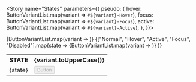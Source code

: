 
<Meta title="Tests"/>

<Story name="States" parameters={{
  pseudo: {
    hover: ButtonVariantList.map(variant => `#${variant}-Hover`),
    focus: ButtonVariantList.map(variant => `#${variant}-Focus`),
    active: ButtonVariantList.map(variant => `#${variant}-Active`),
  },
}}>
  <table className="border-separate border-spacing-4">
    <tr>
      <th>STATE</th>
      {ButtonVariantList.map(variant => <th>{variant.toUpperCase()}</th>)}
    </tr>
    {["Normal", "Hover", "Active", "Focus", "Disabled"].map(state => <tr>
      <td>{state}</td>
      {ButtonVariantList.map(variant => <td><Button id={`${variant}-${state}`} disabled={state === "Disabled"}
                                                    variant={variant}>Button</Button></td>)}
    </tr>)}
  </table>
</Story>
